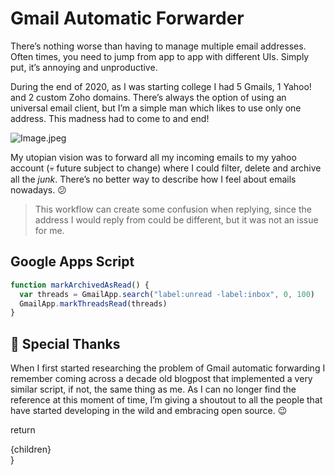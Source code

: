 # Gmail Automatic Forwarder

There’s nothing worse than having to manage multiple email addresses. Often times, you need to jump from app to app with different UIs. Simply put, it’s annoying and unproductive.

During the end of 2020, as I was starting college I had 5 Gmails, 1 Yahoo! and 2 custom Zoho domains. There’s always the option of using an universal email client, but I’m a simple man which likes to use only one address. This madness had to come to and end!

![Image.jpeg](https://res.craft.do/user/full/b9042d48-ec46-47df-acb3-6bd9445a5207/doc/A0A91B37-E1A2-4CD2-A6EC-24589B1DEAC2/B6D7D4D3-5843-4362-A416-E171637797FC_2/Image.jpeg)

My utopian vision was to forward all my incoming emails to my yahoo account (💀 future subject to change) where I could filter, delete and archive all the _junk_. There’s no better way to describe how I feel about emails nowadays. 😕

> This workflow can create some confusion when replying, since the address I would reply from could be different, but it was not an issue for me.

## Google Apps Script

```javascript
function markArchivedAsRead() {
  var threads = GmailApp.search("label:unread -label:inbox", 0, 100)
  GmailApp.markThreadsRead(threads)
}
```

## 👏 Special Thanks

When I first started researching the problem of Gmail automatic forwarding I remember coming across a decade old blogpost that implemented a very similar script, if not, the same thing as me. As I can no longer find the reference at this moment of time, I’m giving a shoutout to all the people that have started developing in the wild and embracing open source. 😉

  return <article className="prose dark: prose-invert">{children}</article>
}

